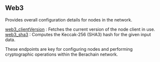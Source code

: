 
<Meta title="Berachain web3 info | dRPC" />

## Web3

Provides overall configuration details for nodes in the network.

[web3_clientVersion](/berachain-api/web3/web3_clientVersion) : Fetches the current version of the node client in use. \
[web3_sha3](/berachain-api/web3/web3_sha3) : Computes the Keccak-256 (SHA3) hash for the given input data.

These endpoints are key for configuring nodes and performing cryptographic operations within the Berachain network.

<Space h={16} />
<GetStarted />
